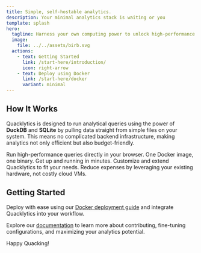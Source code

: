 ```yaml
---
title: Simple, self-hostable analytics.
description: Your minimal analytics stack is waiting or you
template: splash
hero:
  tagline: Harness your own computing power to unlock high-performance analytics — without the cloud overhead.
  image:
    file: ../../assets/birb.svg
  actions:
    - text: Getting Started
      link: /start-here/introduction/
      icon: right-arrow
    - text: Deploy using Docker
      link: /start-here/docker
      variant: minimal
---
```



## How It Works

Quacklytics is designed to run analytical queries using the power of **DuckDB** and **SQLite** by pulling data straight from simple files on your system. This means no complicated backend infrastructure, making analytics not only efficient but also budget-friendly.

<CardGrid>
    <Card title="Browser-Powered Analytics" icon="laptop">
        Run high-performance queries directly in your browser.
    </Card>
    <Card title="Effortless Deployment" icon="rocket">
        One Docker image, one binary. Get up and running in minutes.
    </Card>
    <Card title="Open Source Freedom" icon="open-book">
        Customize and extend Quacklytics to fit your needs.
    </Card>
    <Card title="Cost-Efficient" icon="approve-check">
        Reduce expenses by leveraging your existing hardware, not costly cloud VMs.
    </Card>
</CardGrid>

## Getting Started

Deploy with ease using our [Docker deployment guide](/start-here/docker) and integrate Quacklytics into your workflow.

Explore our [documentation](/start-here/introduction) to learn more about contributing, fine-tuning configurations, and maximizing your analytics potential.

Happy Quacking!
